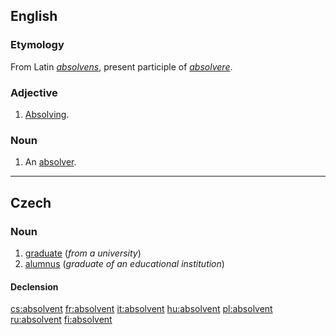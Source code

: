 {{also|Absolvent}}
==English==

===Etymology===
From Latin ''[[absolvens]]'', present participle of ''[[absolvere]]''.

===Adjective===
{{en-adj}}

# {{rare}} [[absolving|Absolving]].

===Noun===
{{en-noun}}

# {{rare}} An [[absolver]].

----

==Czech==

===Noun===
{{infl|cs|noun|g=m}}

# [[graduate]] (''from a university'')
# [[alumnus]] (''graduate of an educational institution'')

====Declension====
{{cs-decl-noun-auto|ma|absolve|n|t}}

[[cs:absolvent]]
[[fr:absolvent]]
[[it:absolvent]]
[[hu:absolvent]]
[[pl:absolvent]]
[[ru:absolvent]]
[[fi:absolvent]]